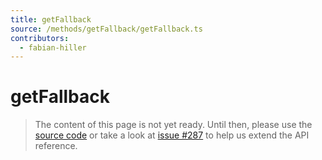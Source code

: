 ```yaml
---
title: getFallback
source: /methods/getFallback/getFallback.ts
contributors:
  - fabian-hiller
---
```


# getFallback

> The content of this page is not yet ready. Until then, please use the [source code](https://github.com/fabian-hiller/valibot/blob/main/library/src/methods/getFallback/getFallback.ts) or take a look at [issue #287](https://github.com/fabian-hiller/valibot/issues/287) to help us extend the API reference.
